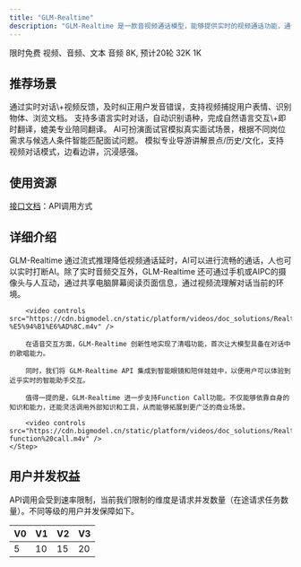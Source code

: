 ```yaml
---
title: "GLM-Realtime"
description: "GLM-Realtime 是一款音视频通话模型，能够提供实时的视频通话功能，通话记忆时长长达2分钟，具有跨文本、音频和视频进行实时推理的能力。"
---
```


<CardGroup cols={3}>
    <Card title="价格" icon="circle-dollar" href="https://docs.z.ai">
        限时免费
    </Card>
    <Card title="输入模态" icon="arrow-down-right" href="https://docs.z.ai">
        视频、音频、文本
    </Card>
    <Card title="输出模态" icon="arrow-down-left" href="https://docs.z.ai">
        音频
    </Card>
    <Card title="上下文窗口" icon="arrow-down-arrow-up" iconType="regular" href="https://docs.z.ai">
        <Expandable title="音频通话">
            8K,
            预计20轮
        </Expandable>
        <Expandable title="视频通话">
            32K
        </Expandable>
    </Card>
    <Card title="最大输出Tokens" icon="maximize" iconType="regular" href="https://docs.z.ai">
        1K
    </Card>
</CardGroup>

## <Icon icon="stars" iconType="solid" color="#3890ff" size={28} />   推荐场景

<AccordionGroup>
    <Accordion title="口语陪练" icon="volume">
        通过实时对话\+视频反馈，及时纠正用户发音错误，支持视频捕捉用户表情、识别物体、浏览文档。
    </Accordion>
    <Accordion title="实时翻译" icon="language">
        支持多语言实时对话，自动识别语种，完成自然语言交互\+即时翻译，媲美专业陪同翻译。
    </Accordion>
    <Accordion title="面试模拟" icon="person-chalkboard">
        AI可扮演面试官模拟真实面试场景，根据不同岗位需求与候选人条件智能匹配面试问题。
    </Accordion>
    <Accordion title="旅行导游" icon="map-location">
        模拟专业导游讲解景点/历史/文化，支持视频对话模式，边看边讲，沉浸感强。
    </Accordion>
</AccordionGroup>

## <Icon icon="bars-sort" iconType="solid" color="#3890ff" size={28} />   使用资源

[接口文档](https://bigmodel.cn/dev/api/rtav/GLM-Realtime)：API调用方式

## <Icon icon="arrow-down-from-line" iconType="solid" color="#3890ff" size={28} />   详细介绍

<Steps>
    <Step icon="star">
        GLM-Realtime 通过流式推理降低视频通话延时，AI可以进行流畅的通话，人也可以实时打断AI。除了实时音频交互外，GLM-Realtime 还可通过手机或AIPC的摄像头与人互动，通过共享电脑屏幕阅读页面信息，通过视频流理解对话当前的环境。

        <video controls src="https://cdn.bigmodel.cn/static/platform/videos/doc_solutions/Realtime-%E5%94%B1%E6%AD%8C.m4v" />

        在语音交互方面，GLM-Realtime 创新性地实现了清唱功能，首次让大模型具备在对话中的歌唱能力。

        同时，我们将 GLM-Realtime API 集成到智能眼镜和陪伴娃娃中，以便用户可以体验到近乎实时的智能助手交互。

        值得一提的是，GLM-Realtime 进一步支持Function Call功能。不仅能够依靠自身的知识和能力，还能灵活调用外部知识和工具，从而能够拓展到更广泛的商业场景。

        <video controls src="https://cdn.bigmodel.cn/static/platform/videos/doc_solutions/Realtime-function%20call.m4v" />
    </Step>
</Steps>

## <Icon icon="square-user" iconType="solid" color="#3890ff" size={28} />   用户并发权益

API调用会受到速率限制，当前我们限制的维度是请求并发数量（在途请求任务数量）。不同等级的用户并发保障如下。

| V0 | V1 | V2 | V3 |
| --- | --- | --- | --- |
| 5  | 10 | 15 | 20 |
